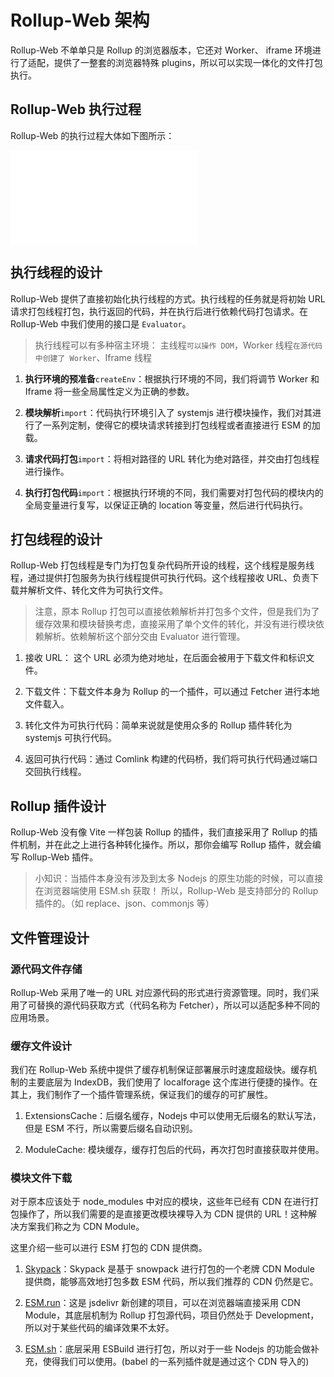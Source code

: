 
# Rollup-Web 架构

Rollup-Web 不单单只是 Rollup 的浏览器版本，它还对 Worker、 iframe 环境进行了适配，提供了一整套的浏览器特殊 plugins，所以可以实现一体化的文件打包执行。

## Rollup-Web 执行过程

Rollup-Web 的执行过程大体如下图所示：

<Embed src="/doc/zh_cn/Guide/assets/implementation.drawio"></Embed>

## 执行线程的设计

Rollup-Web 提供了直接初始化执行线程的方式。执行线程的任务就是将初始 URL 请求打包线程打包，执行返回的代码，并在执行后进行依赖代码打包请求。在 Rollup-Web 中我们使用的接口是 `Evaluator`。

> 执行线程可以有多种宿主环境： 主线程`可以操作 DOM`，Worker 线程`在源代码中创建了 Worker`、Iframe 线程

1. **执行环境的预准备**`createEnv`：根据执行环境的不同，我们将调节 Worker 和 Iframe 将一些全局属性定义为正确的参数。

2. **模块解析**`import`：代码执行环境引入了 systemjs 进行模块操作，我们对其进行了一系列定制，使得它的模块请求转接到打包线程或者直接进行 ESM 的加载。

3. **请求代码打包**`import`：将相对路径的 URL 转化为绝对路径，并交由打包线程进行操作。

4. **执行打包代码**`import`：根据执行环境的不同，我们需要对打包代码的模块内的全局变量进行复写，以保证正确的 location 等变量，然后进行代码执行。

## 打包线程的设计

Rollup-Web 打包线程是专门为打包复杂代码所开设的线程，这个线程是服务线程，通过提供打包服务为执行线程提供可执行代码。这个线程接收 URL、负责下载并解析文件、转化文件为可执行文件。

> 注意，原本 Rollup 打包可以直接依赖解析并打包多个文件，但是我们为了缓存效果和模块替换考虑，直接采用了单个文件的转化，并没有进行模块依赖解析。依赖解析这个部分交由 Evaluator 进行管理。

1. 接收 URL： 这个 URL 必须为绝对地址，在后面会被用于下载文件和标识文件。

2. 下载文件：下载文件本身为 Rollup 的一个插件，可以通过 Fetcher 进行本地文件载入。

3. 转化文件为可执行代码：简单来说就是使用众多的 Rollup 插件转化为 systemjs 可执行代码。

4. 返回可执行代码：通过 Comlink 构建的代码桥，我们将可执行代码通过端口交回执行线程。

## Rollup 插件设计

Rollup-Web 没有像 Vite 一样包装 Rollup 的插件，我们直接采用了 Rollup 的插件机制，并在此之上进行各种转化操作。所以，那你会编写 Rollup 插件，就会编写 Rollup-Web 插件。

> 小知识：当插件本身没有涉及到太多 Nodejs 的原生功能的时候，可以直接在浏览器端使用 ESM.sh 获取！
> 所以，Rollup-Web 是支持部分的 Rollup 插件的。（如 replace、json、commonjs 等）

## 文件管理设计

### 源代码文件存储

Rollup-Web 采用了唯一的 URL 对应源代码的形式进行资源管理。同时，我们采用了可替换的源代码获取方式（代码名称为 Fetcher），所以可以适配多种不同的应用场景。

### 缓存文件设计

我们在 Rollup-Web 系统中提供了缓存机制保证部署展示时速度超级快。缓存机制的主要底层为 IndexDB，我们使用了 localforage 这个库进行便捷的操作。在其上，我们制作了一个插件管理系统，保证我们的缓存的可扩展性。

1. ExtensionsCache：后缀名缓存，Nodejs 中可以使用无后缀名的默认写法，但是 ESM 不行，所以需要后缀名自动识别。

2. ModuleCache: 模块缓存，缓存打包后的代码，再次打包时直接获取并使用。

### 模块文件下载

对于原本应该处于 node_modules 中对应的模块，这些年已经有 CDN 在进行打包操作了，所以我们需要的是直接更改模块裸导入为 CDN 提供的 URL！这种解决方案我们称之为 CDN Module。

这里介绍一些可以进行 ESM 打包的 CDN 提供商。

1. [Skypack](https://cdn.skypack.dev)：Skypack 是基于 snowpack 进行打包的一个老牌 CDN Module 提供商，能够高效地打包多数 ESM 代码，所以我们推荐的 CDN 仍然是它。

2. [ESM.run](https://www.jsdelivr.com/esm)：这是 jsdelivr 新创建的项目，可以在浏览器端直接采用 CDN Module，其底层机制为 Rollup 打包源代码，项目仍然处于 Development，所以对于某些代码的编译效果不太好。

3. [ESM.sh](https://esm.sh/)：底层采用 ESBuild 进行打包，所以对于一些 Nodejs 的功能会做补充，使得我们可以使用。(babel 的一系列插件就是通过这个 CDN 导入的)
